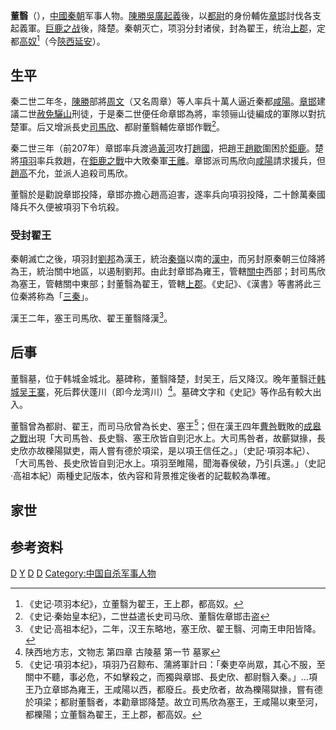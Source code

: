 {{東亞男性歷史人物
|名稱 = 董翳
|身份 = 翟王 
|国家 = [[中国|中国]]
|時代 = [[秦朝|秦朝]]→[[西楚|西楚]]→[[漢朝|漢朝]]
|主君 = [[秦二世|秦二世]]→[[项羽|项羽]]→[[劉邦|劉邦]]
|屆數 =
|最高職務 = [[秦朝|秦朝]][[都尉|都尉]]→翟王 
|姓 = [[董姓|董姓]]
|名 = 翳
|姓名 = 董翳
|字 = 
|號 = 
|圖片名稱 =
|圖片大小 = 
|圖片說明 =
|神號 =
|尊號 =
|族裔 = 
|籍貫 = 
|本籍 =
|出身地 =
|出生日期 = 不详
|出生地點 =
|婚年 =
|逝世日期 = 不详
|逝世地點 = 
|廟號 =
|諡號 = 
|父親 = 
|嫡母 =
|母親 =
|妻 = 
|繼室 =
|平妻 =
|側室 =
|元配之父 = 
|元配之嫡母 =
|元配之母 =
|正室之父 =
|正室之嫡母 =
|正室之母 =
|妻之父 =
|妻之嫡母 =
|妻之母 =
|繼室之父 =
|繼室之嫡母 =
|繼室之母 =
|平妻之父 =
|平妻之嫡母 =
|平妻之母 =
|兄弟 = 
|姊妹 = 
|嫡兄弟 =
|嫡姊妹 =
|庶兄弟 =
|庶姊妹 =
|同胞兄弟 =
|同胞姊妹 =
|異母兄弟 =
|異母姊妹 =
|異父兄弟 =
|異父姊妹 =
|繼兄弟 =
|繼姊妹 =
|子 =
|女 = 
|嫡子 =
|嫡女 =
|庶子 =
|庶女 =
|養子 =
|養女 =
|猶子 = <!--日本人用-->
|婿養子 = <!--日本人用-->
|烏帽子子 = <!--日本人用-->
|繼子 =
|繼女 =
|其他親屬 = 
|出身 = <!---此处指科举出身--->
|功名 = 
|經歷 = 
|著作 = 
|注釋 =
}}

'''董翳'''（{{bd|？||？|catIdx=D董}}），[[中國|中國]][[秦朝|秦朝]]军事人物。[[陳勝吳廣起義|陳勝吳廣起義]]後，以[[都尉|都尉]]的身份輔佐[[章邯|章邯]]討伐各支起義軍。[[巨鹿之战|巨鹿之战]]後，降楚。秦朝灭亡，项羽分封诸侯，封為翟王，统治[[上郡|上郡]]，定都[[高奴|高奴]]<ref>《史记·项羽本纪》，立董翳为翟王，王上郡，都高奴。</ref>（今[[陝西|陝西]][[延安|延安]]）。

== 生平 ==
秦二世二年冬，[[陳勝|陳勝]]部將[[周文|周文]]（又名周章）等人率兵十萬人逼近秦都[[咸陽|咸陽]]。[[章邯|章邯]]建議二世[[赦免|赦免]][[驪山|驪山]]刑徒，于是秦二世便任命章邯為將，率领骊山徒編成的軍隊以對抗楚軍。后又增派長史[[司馬欣|司馬欣]]、都尉董翳輔佐章邯作戰<ref>《史记·秦始皇本纪》，二世益遣长史司马欣、董翳佐章邯击盗</ref>。

秦二世三年（前207年）章邯率兵渡過[[黃河|黃河]]攻打[[趙國|趙國]]，把趙王[[趙歇|趙歇]]圍困於[[鉅鹿|鉅鹿]]。楚將[[項羽|項羽]]率兵救趙，在[[鉅鹿之戰|鉅鹿之戰]]中大敗秦軍[[王離|王離]]。章邯派司馬欣向[[咸陽|咸陽]]請求援兵，但[[趙高|趙高]]不允，並派人追殺司馬欣。

董翳於是勸說章邯投降，章邯亦擔心趙高迫害，遂率兵向項羽投降，二十餘萬秦國降兵不久便被項羽下令坑殺。

===受封翟王===
秦朝滅亡之後，項羽封[[劉邦|劉邦]]為漢王，統治[[秦嶺|秦嶺]]以南的[[漢中|漢中]]，而另封原秦朝三位降將為王，統治關中地區，以遏制劉邦。由此封章邯為雍王，管轄[[關中|關中]]西部；封司馬欣為塞王，管轄關中東部；封董翳為翟王，管轄[[上郡|上郡]]。《史記》、《漢書》等書將此三位秦將称為「[[三秦|三秦]]」。

漢王二年，塞王司馬欣、翟王董翳降漢<ref>《史记·高祖本纪》，二年，汉王东略地，塞王欣、翟王翳、河南王申阳皆降。</ref>。

==后事==
董翳墓，位于韩城金城北。墓碑称，董翳降楚，封吴王，后又降汉。晚年董翳迁[[韩城|韩城]][[吴王寨|吴王寨]]，死后葬伏蓬川（即今龙湾川）<ref>陕西地方志，文物志 第四章 古陵墓 第一节 墓冢</ref>。墓碑文字和《史記》等作品有較大出入。

董翳曾為都尉、翟王，而司马欣曾為长史、塞王<ref>《史记·項羽本纪》，項羽乃召黥布、蒲將軍計曰：「秦吏卒尚眾，其心不服，至關中不聽，事必危，不如擊殺之，而獨與章邯、長史欣、都尉翳入秦。」...項王乃立章邯為雍王，王咸陽以西，都廢丘。長史欣者，故為櫟陽獄掾，嘗有德於項梁；都尉董翳者，本勸章邯降楚。故立司馬欣為塞王，王咸陽以東至河，都櫟陽；立董翳為翟王，王上郡，都高奴。</ref>；但在漢王四年[[曹咎|曹咎]]戰敗的[[成皋之戰|成皋之戰]]出現「大司馬咎、長史翳、塞王欣皆自剄汜水上。大司馬咎者，故蘄獄掾，長史欣亦故櫟陽獄吏，兩人嘗有德於項梁，是以項王信任之。」（史記·項羽本紀）、「大司馬咎、長史欣皆自剄汜水上。項羽至睢陽，聞海春侯破，乃引兵還。」（史記·高祖本紀）兩種史記版本，依內容和背景推定後者的記載較為準確。

== 家世 ==
{{fact|[[春秋时期|春秋]][[晉國|晉國]]太史[[董狐|董狐]]後裔。|date=2019-8-28}}

== 参考资料 ==
{{reflist}}

{{项羽十八诸侯}}
{{秦末汉初人物}}

[[Category:秦朝人物小作品|D]]
[[Category:董姓|Y]]
[[Category:秦朝人|D]]
[[Category:秦朝軍事人物|D]]
[[Category:中国自杀军事人物|Category:中国自杀军事人物]]
